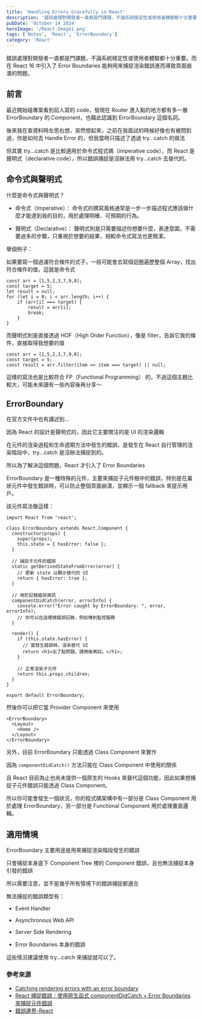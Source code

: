 ```yaml
---
title: 'Handling Errors Gracefully in React'
description: '錯誤處理對開發者一直都是門課題，不論系統穩定性或使用者體驗都十分重要。而在 React 16 中引入了 Error Boundaries 能夠用來捕捉渲染錯誤進而導致頁面崩潰的問題。'
pubDate: 'October 14 2024'
heroImage: '/React-Image1.png'
tags: ['Notes', 'React', 'ErrorBoundary']
category: 'React'
---
```


錯誤處理對開發者一直都是門課題，不論系統穩定性或使用者體驗都十分重要。而在 React 16 中引入了 Error Boundaries 能夠用來捕捉渲染錯誤進而導致頁面崩潰的問題。

## 前言

最近開始碰專案看到前人寫的 code，發現在 Router 進入點的地方都有多一層 ErrorBoundary 的 Component，也藉此認識到 ErrorBoundary 這個名詞。

後來我在查資料時左思右想，突然想起來，之前在我面試的時候好像也有被問到過，你是如何去 Handle Error 的，但我當時只描述了透過 try...catch 的做法

但其實 try...catch 是比較適用於命令式程式碼（imperative code），而 React 是聲明式（declarative code），所以錯誤捕捉是沒辦法用 try...catch 去替代的。

## 命令式與聲明式

什麼是命令式與聲明式？

* 命令式（Imperative）：
    命令式的撰寫風格通常是一步一步描述程式應該做什麼才能達到我的目的，用於處理明確、可預期的行為。

* 聲明式（Declarative）：
    聲明式則是只需要描述你想要什麼，表達意圖，不需要過多的步驟，只重視於想要的結果，相較命令式寫法也更簡潔。

舉個例子：

如果要寫一個過濾符合條件的式子，一般可能會去寫個迴圈遍歷整個 Array，找出符合條件的值，這就是命令式

```js=
const arr = [1,5,2,3,7,9,0];
const target = 5;
let result = null;
for (let i = 0; i < arr.length; i++) {
    if (arr[i] === target) {
        result = arr[i];
        break;
    }
}
```

而聲明式則是直接透過 HOF（High Order Function），像是 filter，告訴它我的條件，直接取得我想要的值

```js=
const arr = [1,5,2,3,7,9,0];
const target = 5;
const result = arr.filter(item => item === target) || null;
```

這樣的寫法也是比較符合 FP（Functional Programming） 的，不過這個主題比較大，可能未來讀有一些內容後再分享～
    
## ErrorBoundary

在官方文件中也有講述到...

因為 React 的設計是聲明式的，因此它主要關注的是 UI 的渲染邏輯

在元件的渲染過程和生命週期方法中發生的錯誤，是發生在 React 自行管理的渲染階段中，try...catch 是沒辦法捕捉到的。

所以為了解決這個問題，React 才引入了 Error Boundaries

ErrorBoundary 是一種特殊的元件，主要來捕捉子元件樹中的錯誤，特別是在巢狀元件中發生錯誤時，可以防止整個頁面崩潰，並顯示一個 fallback 來提示用戶。

該元件寫法像這樣：

```js=
import React from 'react';

class ErrorBoundary extends React.Component {
  constructor(props) {
    super(props);
    this.state = { hasError: false };
  }

  // 捕捉子元件的錯誤
  static getDerivedStateFromError(error) {
    // 更新 state 以顯示替代的 UI
    return { hasError: true };
  }

  // 用於記錄錯誤資訊
  componentDidCatch(error, errorInfo) {
    console.error("Error caught by ErrorBoundary: ", error, errorInfo);
    // 你可以在這裡做錯誤記錄，例如傳到監控服務
  }

  render() {
    if (this.state.hasError) {
      // 當發生錯誤時，渲染替代 UI
      return <h1>出了點問題。請稍後再試。</h1>;
    }

    // 正常渲染子元件
    return this.props.children; 
  }
}

export default ErrorBoundary;
```

然後你可以把它當 Provider Component 來使用

```js=
<ErrorBoundary>
  <Layout>
    <Home />
  </Layout>
</ErrorBoundary>
```

另外，目前 ErrorBoundary 只能透過 Class Component 來實作

因為 `componentDidCatch()` 方法只能在 Class Component 中使用的關係

且 React 目前為止也尚未提供一個原生的 Hooks 來替代這個功能，因此如果想捕捉子元件錯誤只能透過 Class Component。

所以你可能會發生一個狀況，你的程式碼架構中有一部分是 Class Component 用於處理 ErrorBoundary，另一部分是 Functional Component 用於處理畫面邏輯。

## 適用情境

ErrorBoundary 主要用途是用來捕捉渲染階段發生的錯誤

只會捕捉本身底下 Component Tree 裡的 Component 錯誤，且也無法捕捉本身引發的錯誤

所以需要注意，並不是幾乎所有情境下的錯誤捕捉都適合

無法捕捉的錯誤類型有：

* Event Handler

* Asynchronous Web API

* Server Side Rendering

* Error Boundaries 本身的錯誤

這些情況建議使用 try...catch 來捕捉就可以了。

### 參考來源

* [Catching rendering errors with an error boundary](https://react.dev/reference/react/Component#catching-rendering-errors-with-an-error-boundary)
* [React 捕捉錯誤｜使用原生函式 componentDidCatch + Error Boundaries 來捕捉元件錯誤](https://molly1024.medium.com/react-%E6%8D%95%E6%8D%89%E9%8C%AF%E8%AA%A4-%E4%BD%BF%E7%94%A8%E5%8E%9F%E7%94%9F%E5%87%BD%E5%BC%8F-componentdidcatch-error-boundaries-%E4%BE%86%E6%8D%95%E6%8D%89%E5%85%83%E4%BB%B6%E9%8C%AF%E8%AA%A4-6577cd4ed78d)
* [錯誤邊界-React](https://zh-hant.legacy.reactjs.org/docs/error-boundaries.html)